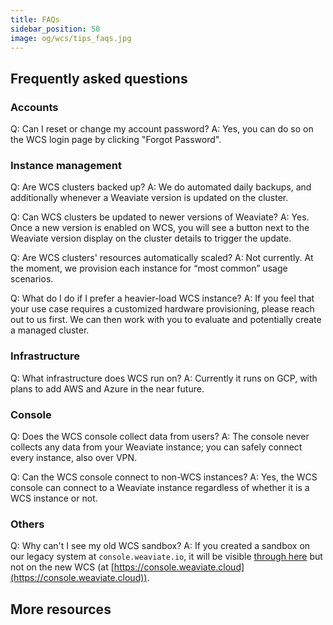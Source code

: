 ```yaml
---
title: FAQs
sidebar_position: 50
image: og/wcs/tips_faqs.jpg
---
```


## Frequently asked questions

### Accounts

Q: Can I reset or change my account password?
A: Yes, you can do so on the WCS login page by clicking "Forgot Password".

### Instance management

Q: Are WCS clusters backed up?
A: We do automated daily backups, and additionally whenever a Weaviate version is updated on the cluster.

Q: Can WCS clusters be updated to newer versions of Weaviate?
A: Yes. Once a new version is enabled on WCS, you will see a button next to the Weaviate version display on the cluster details to trigger the update.

Q: Are WCS clusters' resources automatically scaled?
A: Not currently. At the moment, we provision each instance for “most common” usage scenarios.

Q: What do I do if I prefer a heavier-load WCS instance?
A: If you feel that your use case requires a customized hardware provisioning, please reach out to us first. We can then work with you to evaluate and potentially create a managed cluster.

### Infrastructure

Q: What infrastructure does WCS run on?
A: Currently it runs on GCP, with plans to add AWS and Azure in the near future.

### Console

Q: Does the WCS console collect data from users?
A: The console never collects any data from your Weaviate instance; you can safely connect every instance, also over VPN.

Q: Can the WCS console connect to non-WCS instances?
A: Yes, the WCS console can connect to a Weaviate instance regardless of whether it is a WCS instance or not.

### Others

Q: Why can't I see my old WCS sandbox?
A: If you created a sandbox on our legacy system at `console.weaviate.io`, it will be visible [through here](https://console.weaviate.io/) but not on the new WCS (at [https://console.weaviate.cloud](https://console.weaviate.cloud)).

## More resources


<WCSDocsMoreResources />